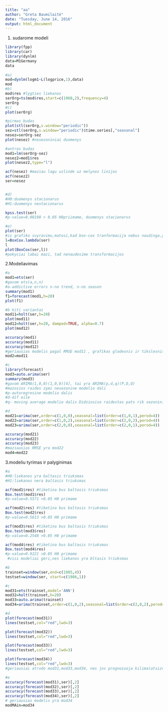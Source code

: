 ```yaml
---
title: "aa"
author: "Greta Baumilaitė"
date: "Tuesday, June 14, 2016"
output: html_document
---
```


1. sudarome modeli
```r
library(fpp)
library(car)
library(dynlm)
data=M1Germany
data
 
#a)
mod=dynlm(logm1~L(logprice,1),data)
mod
#b)
mod$res #lygties liekanos
serOrg=ts(mod$res,start=c(1960,2),frequency=4)
serOrg
#c)
plot(serOrg)

#pirmas budas
plot(stl(serOrg,s.window="periodic"))
sez=stl(serOrg,s.window="periodic")$time.series[,"seasonal"]
nesez=serOrg-sez
plot(nesez) #nesezoniniai duomenys

#antras budas
mod1=lm(serOrg~sez)
nesez2=mod1$res
plot(nesez2,type="l")

acf(nesez) #maziau lagu uzlinde uz melynos linijos
acf(nesez2)
ser=nesez


#d)
#H0:duomenys stacionarus
#H1:duomenys nestacionarus

kpss.test(ser)
#p-value=0.08198 > 0.05 H0priimame, duomenys stacionarus

#e)
plot(ser)
#is grafiko svyravimu,matosi,kad box-cox tranformacija nebus naudinga,galime patikrinti pokycius
l=BoxCox.lambda(ser)
l
plot(BoxCox(ser,l))
#pokyciai labai mazi, tad nenaudosime transformacijos


```

2.Modeliavimas
```r
#a
mod1=ets(ser)
#gavom ets(a,n,n)
#a-addictive errors n-no trend, n-no season
summary(mod1)
f1=forecast(mod1,h=20)
plot(f1)

#b kiti variantai
mod11=holt(ser,h=20)
plot(mod11)
mod12=holt(ser,h=20, damped=TRUE, alpha=0.7)
plot(mod12)

accuracy(mod1)
accuracy(mod11)
accuracy(mod12)
#geriausias modelis pagal RMSE mod11 , grafikas glodesnis ir tikslesnis
mod2=mod11

#c
library(forecast)
mod3=auto.arima(ser)
summary(mod3)
#gavom ARIMA(1,0,0)(1,0,0)[4], tai yra ARIMA(p,d,q)(P,D,Q)
#mazosios raides zymi nesezonine modelio dali 
#p-autoregresine modelio dalis
#d-dif eile
#q- moving average modelio dalis Didziosiso raidestas pats rik sezoniniai daliai aparsyti, [] zymi periodus per sezona, siuo atvejju 4,nes ketvirciais

#d
mod21=arima(ser,order=c(1,0,0),seasonal=list(order=c(1,0,1),perod=4))
mod22=arima(ser,order=c(1,0,2),seasonal=list(order=c(2,0,2),perod=4))
mod23=arima(ser,order=c(2,0,0),seasonal=list(order=c(2,0,1),perod=4))

accuracy(mod21)
accuracy(mod22)
accuracy(mod23)
#maziausias RMSE yra mod22
mod4=mod22

```

3.modeliu tyrimas ir palyginimas
```r
#a
#H0:liekanos yra baltasis triuksmas
#H1:liekanos nera baltasis triuksmas

acf(mod1$res) #tiketina bus baltasis triuksmas
Box.test(mod1$res)
#p-value=0.5571 >0.05 H0 primame

acf(mod2$res) #tiketina bus baltasis triuksmas
Box.test(mod2$res)
#p-value=0.5613 >0.05 H0 primame

acf(mod3$res) #tiketina bus baltasis triuksmas
Box.test(mod3$res)
#p-value=0.2548 >0.05 H0 primame

acf(mod4$res) #tiketina bus baltasis triuksmas
Box.test(mod4$res)
#p-value=0.9221 >0.05 H0 primame
 #visi modeliai geri,nes liekanos yra bltasis triuksmas

#b
trainset=window(ser,end=c(1985,4))
testset=window(ser, start=c(1986,1))

#c
mod31=ets(trainset,model='ANN')
mod32=holt(trainset,h=20)
mod33=auto.arima(trainset)
mod34=arima(trainset,order=c(1,0,2),seasonal=list(order=c(2,0,2),perod=4))

#d
plot(forecast(mod31))
lines(testset,col="red",lwd=3)

plot(forecast(mod32))
lines(testset,col="red",lwd=3)

plot(forecast(mod33))
lines(testset,col="red",lwd=3)

plot(forecast(mod34))
lines(testset,col="red",lwd=3)
#geriausiai atrodo mod31,mod33,mod34, nes jos prognozuoja kilima(atsizvelgiant i testset)

#e
accuracy(forecast(mod31),ser)[,2]
accuracy(forecast(mod32),ser)[,2]
accuracy(forecast(mod33),ser)[,2]
accuracy(forecast(mod34),ser)[,2]
# geriausias modelis yra mod34
modMAin=mod34
```

